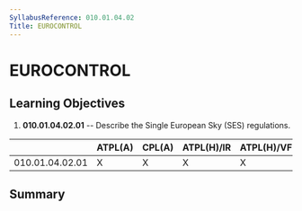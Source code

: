 ```yaml
---
SyllabusReference: 010.01.04.02
Title: EUROCONTROL
---
```


# EUROCONTROL

## Learning Objectives

1.  **010.01.04.02.01** -- Describe the Single European Sky (SES) regulations.

|                 | ATPL(A) | CPL(A) | ATPL(H)/IR | ATPL(H)/VFR | CPL(H) | IR  | CBIR(A) |
| --------------- | ------- | ------ | ---------- | ----------- | ------ | --- | ------- |
| 010.01.04.02.01 | X       | X      | X          | X           | X      |     |         |

## Summary
